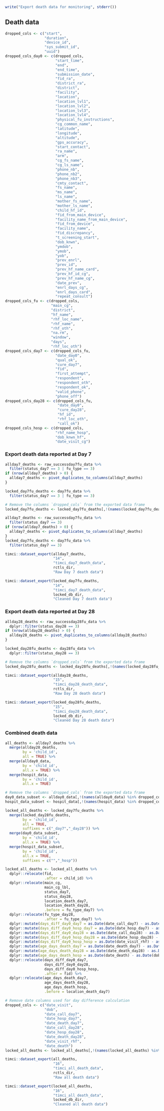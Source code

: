 ```r
write("Export death data for monitoring", stderr())
```

\newpage

## Death data

```r
dropped_cols <- c("start",
                  "duration",
                  "device_id",
                  "sys_submit_id",
                  "uuid")
dropped_cols_day0 <- c(dropped_cols,
                       "start_time",
                       "end",
                       "end_time",
                       "submission_date",
                       "fid_ra",
                       "district_ra",
                       "district",
                       "facility",
                       "location",
                       "location_lvl1",
                       "location_lvl2",
                       "location_lvl3",
                       "location_lvl4",
                       "physical_fu_instructions",
                       "cg_common_name",
                       "latitude",
                       "longitude",
                       "altitude",
                       "gps_accuracy",
                       "start_contact",
                       "ra_name",
                       "arm",
                       "cg_fs_name",
                       "cg_ls_name",
                       "phone_nb",
                       "phone_nb2",
                       "phone_nb3",
                       "cmty_contact",
                       "fs_name",
                       "ms_name",
                       "ls_name",
                       "mother_fs_name",
                       "mother_ls_name",
                       "child_hf_id",
                       "fid_from_main_device",
                       "facility_name_from_main_device",
                       "fid_from_device",
                       "facility_name",
                       "fid_discrepancy",
                       "t_screening_start",
                       "dob_knwn",
                       "ymdob",
                       "ymob",
                       "yob",
                       "prev_enrl",
                       "prev_id",
                       "prev_hf_name_card",
                       "prev_hf_id_cg",
                       "prev_hf_name_cg",
                       "date_prev",
                       "enrl_days_cg",
                       "enrl_days_card",
                       "repeat_consult")
dropped_cols_fu <- c(dropped_cols,
                     "main_cg",
                     "district",
                     "hf_name",
                     "rhf_loc_name",
                     "rhf_name",
                     "rhf_oth",
                     "na.rm",
                     "window",
                     "days",
                     "rhf_loc_oth")
dropped_cols_day7 <- c(dropped_cols_fu,
                       "date_day0",
                       "qual_ok",
                       "cure_day7",
                       "fid",
                       "first_attempt",
                       "respondent",
                       "respondent_oth",
                       "respondent_ok",
                       "valid_phone",
                       "phone_off")
dropped_cols_day28 <- c(dropped_cols_fu,
                        "date_day0",
                        "cure_day28",
                        "hf_id",
                        "rhf_loc_oth",
                        "call_ok")
dropped_cols_hosp <- c(dropped_cols,
                       "rhf_name_hosp",
                       "dob_knwn_hf",
                       "date_visit_cg")
```


### Export death data reported at Day 7

```r
allday7_deaths <- raw_successday7fu_data %>%
  filter(status_day7 == 3 | fu_type == 3)
if (nrow(allday7_deaths) > 0) {
  allday7_deaths <- pivot_duplicates_to_columns(allday7_deaths)
}
```

```r
locked_day7fu_deaths <- day7fu_data %>%
  filter(status_day7 == 3 | fu_type == 3)

# Remove the columns `dropped_cols` from the exported data frame
locked_day7fu_deaths <- locked_day7fu_deaths[,!(names(locked_day7fu_deaths) %in% dropped_cols_day7)]
```

```r
allday7_deaths <- raw_successday7fu_data %>%
  filter(status_day7 == 3)
if (nrow(allday7_deaths) > 0) {
  allday7_deaths <- pivot_duplicates_to_columns(allday7_deaths)
}
locked_day7fu_deaths <- day7fu_data %>%
  filter(status_day7 == 3)
```

```r
timci::dataset_export(allday7_deaths,
                      "14",
                      "timci_day7_death_data",
                      rctls_dir,
                      "Raw Day 7 death data")
```

```r
timci::dataset_export(locked_day7fu_deaths,
                      "14",
                      "timci_day7_death_data",
                      locked_db_dir,
                      "Cleaned Day 7 death data")
```

### Export death data reported at Day 28

```r
allday28_deaths <- raw_successday28fu_data %>%
  dplyr::filter(status_day28 == 3)
if (nrow(allday28_deaths) > 0) {
  allday28_deaths <- pivot_duplicates_to_columns(allday28_deaths)
}
```

```r
locked_day28fu_deaths <- day28fu_data %>%
  dplyr::filter(status_day28 == 3)

# Remove the columns `dropped_cols` from the exported data frame
locked_day28fu_deaths <- locked_day28fu_deaths[,!(names(locked_day28fu_deaths) %in% dropped_cols_day28)]
```

```r
timci::dataset_export(allday28_deaths,
                      "15",
                      "timci_day28_death_data",
                      rctls_dir,
                      "Raw Day 28 death data")
```

```r
timci::dataset_export(locked_day28fu_deaths,
                      "15",
                      "timci_day28_death_data",
                      locked_db_dir,
                      "Cleaned Day 28 death data")
```

### Combined death data

```r
all_deaths <- allday7_deaths %>%
  merge(allday28_deaths,
        by = 'child_id',
        all = TRUE) %>%
  merge(allday0_data,
        by = 'child_id',
        all.x = TRUE) %>%
  merge(hospit_data,
        by = 'child_id',
        all.x = TRUE)
```

```r
# Remove the columns `dropped_cols` from the exported data frame
day0_data_subset <- allday0_data[,!(names(allday0_data) %in% dropped_cols_day0)]
hospit_data_subset <- hospit_data[,!(names(hospit_data) %in% dropped_cols_hosp)]
```

```r
locked_all_deaths <- locked_day7fu_deaths %>%
  merge(locked_day28fu_deaths,
        by = 'child_id',
        all = TRUE,
        suffixes = c("_day7","_day28")) %>%
  merge(day0_data_subset,
        by = 'child_id',
        all.x = TRUE) %>%
  merge(hospit_data_subset,
        by = 'child_id',
        all.x = TRUE,
        suffixes = c("","_hosp"))
```

```r
locked_all_deaths <- locked_all_deaths %>%
  dplyr::relocate(fid,
                  .after = child_id) %>%
  dplyr::relocate(main_cg,
                  main_cg_lbl,
                  status_day7,
                  status_day28,
                  location_death_day7,
                  location_death_day28,
                  .before = fu_type_day7) %>%
  dplyr::relocate(fu_type_day28,
                  .after = fu_type_day7) %>%
  dplyr::mutate(days_diff_day0_day7 = as.Date(date_call_day7) - as.Date(date_visit)) %>%
  dplyr::mutate(days_diff_day0_hosp_day7 = as.Date(date_hosp_day7) - as.Date(date_visit)) %>%
  dplyr::mutate(days_diff_day0_day28 = as.Date(date_call_day28) - as.Date(date_visit)) %>%
  dplyr::mutate(days_diff_day0_hosp_day28 = as.Date(date_hosp_day28) - as.Date(date_visit)) %>%
  dplyr::mutate(days_diff_day0_hosp_hosp = as.Date(date_visit_rhf) - as.Date(date_visit)) %>%
  dplyr::mutate(age_days_death_day7 = as.Date(date_death_day7) - as.Date(dob)) %>%
  dplyr::mutate(age_days_death_day28 = as.Date(date_death_day28) - as.Date(dob)) %>%
  dplyr::mutate(age_days_death_hosp = as.Date(date_death) - as.Date(dob)) %>%
  dplyr::relocate(days_diff_day0_day7,
                  days_diff_day0_day28,
                  days_diff_day0_hosp_hosp,
                  .after = fid) %>%
  dplyr::relocate(age_days_death_day7,
                  age_days_death_day28,
                  age_days_death_hosp,
                  .before = location_death_day7)

# Remove date columns used for day difference calculation
dropped_cols <- c("date_visit",
                  "dob",
                  "date_call_day7",
                  "date_hosp_day7",
                  "date_death_day7",
                  "date_call_day28",
                  "date_hosp_day28",
                  "date_death_day28",
                  "date_visit_rhf",
                  "date_death")
locked_all_deaths <- locked_all_deaths[,!(names(locked_all_deaths) %in% dropped_cols)]
```

```r
timci::dataset_export(all_deaths,
                      "16",
                      "timci_all_death_data",
                      rctls_dir,
                      "Raw all death data")
```

```r
timci::dataset_export(locked_all_deaths,
                      "16",
                      "timci_all_death_data",
                      locked_db_dir,
                      "Cleaned all death data")
```
